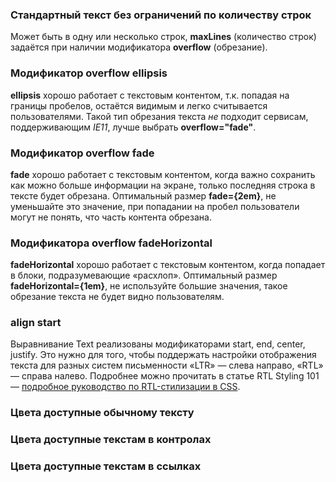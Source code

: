 

### Стандартный текст без ограничений по количеству строк

Может быть в одну или несколько строк, **maxLines** (количество строк) задаётся при наличии модификатора **overflow**
(обрезание).

<Example
    component={Base}
    source={baseSource}
/>

### Модификатор overflow ellipsis

**ellipsis** хорошо работает с текстовым контентом, т.к. попадая на границы пробелов, остаётся видимым и легко
считывается пользователями. Такой тип обрезания текста <em>не</em> подходит сервисам, поддерживающим <em>IE11</em>, лучше выбрать
**overflow="fade"**.

<Example
    component={Ellipsis}
    source={ellipsisSource}
/>

### Модификатор overflow fade

**fade** хорошо работает с текстовым контентом, когда важно сохранить как можно больше информации на экране, только
последняя строка в тексте будет обрезана. Оптимальный размер **fade={2em}**, не уменьшайте это значение, при попадании
на пробел пользователи могут не понять, что часть контента обрезана.

<Example
    component={Fade}
    source={fadeSource}
/>

### Модификатора overflow fadeHorizontal

**fadeHorizontal** хорошо работает с текстовым контентом, когда попадает в блоки, подразумевающие «расхлоп».
Оптимальный размер **fadeHorizontal={1em}**, не используйте большие значения, такое обрезание текста не будет видно
пользователям.

<Example
    component={FadeHorizontal}
    source={fadeHorizontalSource}
/>

### align start

Выравнивание Text реализованы модификаторами start, end, center, justify. Это нужно для того, чтобы поддержать настройки
отображения текста для разных систем письменности «LTR» — слева направо, «RTL» — справа налево. Подробнее можно
прочитать в статье RTL Styling 101 — [подробное руководство по RTL-стилизации в CSS](https://medium.com/@hisbvdis/rtl-styling-101-подробное-руководство-по-rtl-стилизации-в-css-d8ef7d884cb6).

<Example
    component={Align}
    source={alignSource}
/>

### Цвета доступные обычному тексту

<Example
    component={Color}
    source={colorSource}
/>

### Цвета доступные текстам в контролах

<Example
    component={ControlColor}
    source={controlColorSource}
/>

### Цвета доступные текстам в ссылках

<Example
    component={LinkColor}
    source={linkColorSource}
/>
